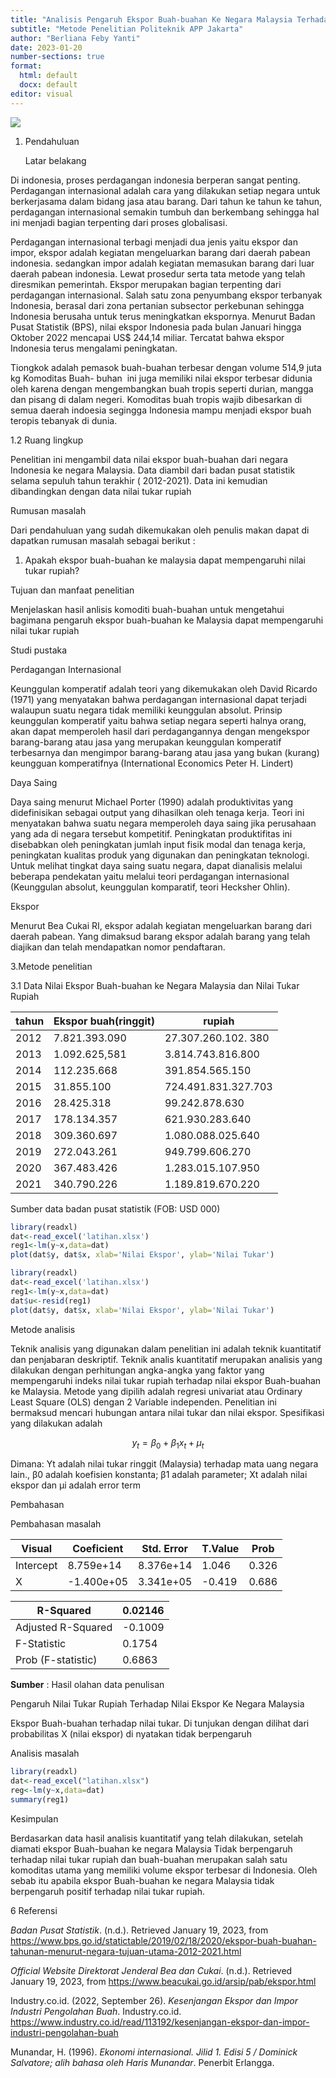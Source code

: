 ---
title: "Analisis Pengaruh Ekspor Buah-buahan Ke Negara Malaysia Terhadap Nilai Tukar Rupiah Tahun 2012-2021 "
subtitle: "Metode Penelitian Politeknik APP Jakarta"
author: "Berliana Feby Yanti"
date: 2023-01-20 
number-sections: true
format:
  html: default
  docx: default
editor: visual
---

![](poltekapp.jpg)

1.  Pendahuluan

    Latar belakang

Di indonesia, proses perdagangan indonesia berperan sangat penting. Perdagangan internasional adalah cara yang dilakukan setiap negara untuk berkerjasama dalam bidang jasa atau barang. Dari tahun ke tahun ke tahun, perdagangan internasional semakin tumbuh dan berkembang sehingga hal ini menjadi bagian terpenting dari proses globalisasi.

Perdagangan internasional terbagi menjadi dua jenis yaitu ekspor dan impor, ekspor adalah kegiatan mengeluarkan barang dari daerah pabean indonesia. sedangkan impor adalah kegiatan memasukan barang dari luar daerah pabean indonesia. Lewat prosedur serta tata metode yang telah diresmikan pemerintah. Ekspor merupakan bagian terpenting dari perdagangan internasional. Salah satu zona penyumbang ekspor terbanyak Indonesia, berasal dari zona pertanian subsector perkebunan sehingga Indonesia berusaha untuk terus meningkatkan ekspornya. Menurut Badan Pusat Statistik (BPS), nilai ekspor Indonesia pada bulan Januari hingga Oktober 2022 mencapai US\$ 244,14 miliar. Tercatat bahwa ekspor Indonesia terus mengalami peningkatan.

Tiongkok adalah pemasok buah-buahan terbesar dengan volume 514,9 juta kg Komoditas Buah- buhan  ini juga memiliki nilai ekspor terbesar didunia oleh karena dengan mengembangkan buah tropis seperti durian, mangga dan pisang di dalam negeri. Komoditas buah tropis wajib dibesarkan di semua daerah indoesia segingga Indonesia mampu menjadi ekspor buah teropis tebanyak di dunia.

1.2 Ruang lingkup

Penelitian ini mengambil data nilai ekspor buah-buahan dari negara Indonesia ke negara Malaysia. Data diambil dari badan pusat statistik selama sepuluh tahun terakhir ( 2012-2021). Data ini kemudian dibandingkan dengan data nilai tukar rupiah

Rumusan masalah

Dari pendahuluan yang sudah dikemukakan oleh penulis makan dapat di dapatkan rumusan masalah sebagai berikut :

1.  Apakah ekspor buah-buahan ke malaysia dapat mempengaruhi nilai tukar rupiah?

Tujuan dan manfaat penelitian

Menjelaskan hasil anlisis komoditi buah-buahan untuk mengetahui bagimana pengaruh ekspor buah-buahan ke Malaysia dapat mempengaruhi nilai tukar rupiah

Studi pustaka

Perdagangan Internasional

Keunggulan komperatif adalah teori yang dikemukakan oleh David Ricardo (1971) yang menyatakan bahwa perdagangan internasional dapat terjadi walaupun suatu negara tidak memiliki keunggulan absolut. Prinsip keunggulan komperatif yaitu bahwa setiap negara seperti halnya orang, akan dapat memperoleh hasil dari perdagangannya dengan mengekspor barang-barang atau jasa yang merupakan keunggulan komperatif terbesarnya dan mengimpor barang-barang atau jasa yang bukan (kurang) keungguan komperatifnya (International Economics Peter H. Lindert)

Daya Saing

Daya saing menurut Michael Porter (1990) adalah produktivitas yang didefinisikan sebagai output yang dihasilkan oleh tenaga kerja. Teori ini menyatakan bahwa suatu negara memperoleh daya saing jika perusahaan yang ada di negara tersebut kompetitif. Peningkatan produktifitas ini disebabkan oleh peningkatan jumlah input fisik modal dan tenaga kerja, peningkatan kualitas produk yang digunakan dan peningkatan teknologi. Untuk melihat tingkat daya saing suatu negara, dapat dianalisis melalui beberapa pendekatan yaitu melalui teori perdagangan internasional (Keunggulan absolut, keunggulan komparatif, teori Hecksher Ohlin).

Ekspor

Menurut Bea Cukai RI, ekspor adalah kegiatan mengeluarkan barang dari daerah pabean. Yang dimaksud barang ekspor adalah barang yang telah diajikan dan telah mendapatkan nomor pendaftaran.

3.Metode penelitian

3.1 Data Nilai Ekspor Buah-buahan ke Negara Malaysia dan Nilai Tukar Rupiah

| tahun | Ekspor buah(ringgit) | rupiah              |
|-------|----------------------|---------------------|
| 2012  | 7.821.393.090        | 27.307.260.102. 380 |
| 2013  | 1.092.625,581        | 3.814.743.816.800   |
| 2014  | 112.235.668          | 391.854.565.150     |
| 2015  | 31.855.100           | 724.491.831.327.703 |
| 2016  | 28.425.318           | 99.242.878.630      |
| 2017  | 178.134.357          | 621.930.283.640     |
| 2018  | 309.360.697          | 1.080.088.025.640   |
| 2019  | 272.043.261          | 949.799.606.270     |
| 2020  | 367.483.426          | 1.283.015.107.950   |
| 2021  | 340.790.226          | 1.189.819.670.220   |

Sumber data badan pusat statistik (FOB: USD 000)

```{r}
library(readxl)
dat<-read_excel('latihan.xlsx')
reg1<-lm(y~x,data=dat)
plot(dat$y, dat$x, xlab='Nilai Ekspor', ylab='Nilai Tukar')
```

```{r}
library(readxl)
dat<-read_excel('latihan.xlsx')
reg1<-lm(y~x,data=dat)
dat$u<-resid(reg1)
plot(dat$y, dat$x, xlab='Nilai Ekspor', ylab='Nilai Tukar')
```

Metode analisis

Teknik analisis yang digunakan dalam penelitian ini adalah teknik kuantitatif dan penjabaran deskriptif. Teknik analis kuantitatif merupakan analisis yang dilakukan dengan perhitungan angka-angka yang faktor yang mempengaruhi indeks nilai tukar rupiah terhadap nilai ekspor Buah-buahan ke Malaysia. Metode yang dipilih adalah regresi univariat atau Ordinary Least Square (OLS) dengan 2 Variable independen. Penelitian ini bermaksud mencari hubungan antara nilai tukar dan nilai ekspor. Spesifikasi yang dilakukan adalah

$$
y_{t}=\beta_0 + \beta_1 x_t+\mu_t
$$

Dimana: Yt adalah nilai tukar ringgit (Malaysia) terhadap mata uang negara lain., β0 adalah koefisien konstanta; β1 adalah parameter; Xt adalah nilai ekspor dan μi adalah error term

Pembahasan

Pembahasan masalah

| Visual    | Coeficient | Std. Error | T.Value | Prob  |
|-----------|------------|------------|---------|-------|
| Intercept | 8.759e+14  | 8.376e+14  | 1.046   | 0.326 |
| X         | -1.400e+05 | 3.341e+05  | -0.419  | 0.686 |

| R-Squared          | 0.02146 |
|--------------------|---------|
| Adjusted R-Squared | -0.1009 |
| F-Statistic        | 0.1754  |
| Prob (F-statistic) | 0.6863  |

**Sumber** : Hasil olahan data penulisan

Pengaruh Nilai Tukar Rupiah Terhadap Nilai Ekspor Ke Negara Malaysia

Ekspor Buah-buahan terhadap nilai tukar. Di tunjukan dengan dilihat dari probabilitas X (nilai ekspor) di nyatakan tidak berpengaruh

Analisis masalah

```{r}
library(readxl)
dat<-read_excel("latihan.xlsx")
reg<-lm(y~x,data=dat)
summary(reg1)
```

Kesimpulan

Berdasarkan data hasil analisis kuantitatif yang telah dilakukan, setelah diamati ekspor Buah-buahan ke negara Malaysia Tidak berpengaruh terhadap nilai tukar rupiah dan buah-buahan merupakan salah satu komoditas utama yang memiliki volume ekspor terbesar di Indonesia. Oleh sebab itu apabila ekspor Buah-buahan ke negara Malaysia tidak berpengaruh positif terhadap nilai tukar rupiah.

6 Referensi

*Badan Pusat Statistik*. (n.d.). Retrieved January 19, 2023, from <https://www.bps.go.id/statictable/2019/02/18/2020/ekspor-buah-buahan-tahunan-menurut-negara-tujuan-utama-2012-2021.html>

*Official Website Direktorat Jenderal Bea dan Cukai*. (n.d.). Retrieved January 19, 2023, from <https://www.beacukai.go.id/arsip/pab/ekspor.html>

Industry.co.id. (2022, September 26). *Kesenjangan Ekspor dan Impor Industri Pengolahan Buah*. Industry.co.id. <https://www.industry.co.id/read/113192/kesenjangan-ekspor-dan-impor-industri-pengolahan-buah>


Munandar, H. (1996). *Ekonomi internasional. Jilid 1. Edisi 5 / Dominick Salvatore; alih bahasa oleh Haris Munandar*. Penerbit Erlangga.
